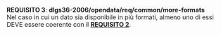 ::: {#req-3 .callout-important appearance="simple" icon=false}
[**REQUISITO 3**]{.testo-rosso}: **dlgs36-2006/opendata/req/common/more-formats**<br>
Nel caso in cui un dato sia disponibile in più formati, almeno uno di essi DEVE essere coerente con il [**REQUISITO 2**](#req-2).
:::
